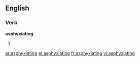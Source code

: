 ==English==

===Verb===
'''asphyxiating'''

# {{present participle of|asphyxiate}}

[[ar:asphyxiating]]
[[el:asphyxiating]]
[[fr:asphyxiating]]
[[vi:asphyxiating]]